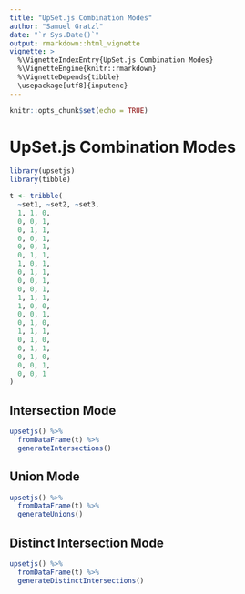 ```yaml
---
title: "UpSet.js Combination Modes"
author: "Samuel Gratzl"
date: "`r Sys.Date()`"
output: rmarkdown::html_vignette
vignette: >
  %\VignetteIndexEntry{UpSet.js Combination Modes}
  %\VignetteEngine{knitr::rmarkdown}
  %\VignetteDepends{tibble}
  \usepackage[utf8]{inputenc}
---
```


```r
knitr::opts_chunk$set(echo = TRUE)
```

# UpSet.js Combination Modes

```r
library(upsetjs)
library(tibble)
```

```r
t <- tribble(
  ~set1, ~set2, ~set3,
  1, 1, 0,
  0, 0, 1,
  0, 1, 1,
  0, 0, 1,
  0, 0, 1,
  0, 1, 1,
  1, 0, 1,
  0, 1, 1,
  0, 0, 1,
  0, 0, 1,
  1, 1, 1,
  1, 0, 0,
  0, 0, 1,
  0, 1, 0,
  1, 1, 1,
  0, 1, 0,
  0, 1, 1,
  0, 1, 0,
  0, 0, 1,
  0, 0, 1
)
```

## Intersection Mode

```r

upsetjs() %>%
  fromDataFrame(t) %>%
  generateIntersections()
```

## Union Mode

```r

upsetjs() %>%
  fromDataFrame(t) %>%
  generateUnions()
```

## Distinct Intersection Mode

```r

upsetjs() %>%
  fromDataFrame(t) %>%
  generateDistinctIntersections()
```
